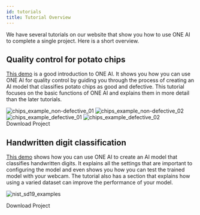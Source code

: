```yaml
---
id: tutorials
title: Tutorial Overview
---
```



We have several tutorials on our website that show you how to use ONE AI to complete a single project. Here is a short overview.

## Quality control for potato chips
[This demo](/docs/one-ai/tutorials/potato-chip-demo) is a good introduction to ONE AI. It shows you how you can use ONE AI for quality control by guiding you through the process of creating an AI model that classifies potato chips as good and defective. This tutorial focuses on the basic functions of ONE AI and explains them in more detail than the later tutorials.

<div style={{ display: 'flex', justifyContent: 'center', gap: '1rem', flexWrap: 'wrap', marginBottom: '2rem' }}>
    <img src="/img/ai/one_ai_plugin/demos/potato_chip/chips_non-defective_01.jpg" alt="chips_example_non-defective_01" style={{ width: '20%' }} />
    <img src="/img/ai/one_ai_plugin/demos/potato_chip/chips_non-defective_02.jpg" alt="chips_example_non-defective_02" style={{ width: '20%' }} />
    <img src="/img/ai/one_ai_plugin/demos/potato_chip/chips_defective_01.jpg" alt="chips_example_defective_01" style={{ width: '20%' }} />
    <img src="/img/ai/one_ai_plugin/demos/potato_chip/chips_defective_02.jpg" alt="chips_example_defective_02" style={{ width: '20%' }} />
</div>

<div className="text--center">
  <Link className="button button--primary button--lg" href="https://github.com/one-ware/OneAI_demo_datasets/blob/main/projects/Chips.zip" target="_blank" rel="noopener noreferrer">
    Download Project
  </Link>
</div>


## Handwritten digit classification
[This demo](/docs/one-ai/tutorials/handwritten-digits-demo) shows how you can use ONE AI to create an AI model that classifies handwritten digits. It explains all the settings that are important to configuring the model and even shows you how you can test the trained model with your webcam. The tutorial also has a section that explains how using a varied dataset can improve the performance of your model.

![nist_sd19_examples](/img/ai/one_ai_plugin/demos/handwritten-digits/nist_sd19_examples.jpg)

<div className="text--center">
  <Link className="button button--primary button--lg" href="https://github.com/one-ware/OneAI_demo_datasets/blob/main/projects/NIST_SD19.zip" target="_blank" rel="noopener noreferrer">
    Download Project
  </Link>
</div>